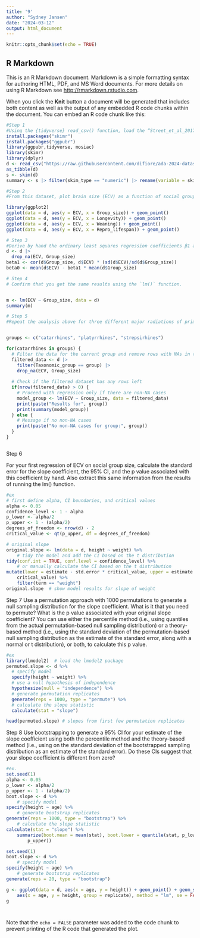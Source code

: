 ```yaml
---
title: '9'
author: "Sydney Jansen"
date: "2024-03-12"
output: html_document
---
```


```r
knitr::opts_chunk$set(echo = TRUE)
```

## R Markdown

This is an R Markdown document. Markdown is a simple formatting syntax for authoring HTML, PDF, and MS Word documents. For more details on using R Markdown see <http://rmarkdown.rstudio.com>.

When you click the **Knit** button a document will be generated that includes both content as well as the output of any embedded R code chunks within the document. You can embed an R code chunk like this:

```r
#Step 1
#Using the {tidyverse} read_csv() function, load the “Street_et_al_2017.csv” dataset from this URL as a “tibble” named d.Do a quick exploratory data analysis where you generate the five-number summary (median, minimum and maximum and 1st and 3rd quartile values), plus mean and standard deviation, for each quantitative variable.
install.packages("skimr")
install.packages("ggpubr")
library(ggpubr,tidyverse, mosiac)
library(skimr)
library(dplyr)
d <- read_csv("https://raw.githubusercontent.com/difiore/ada-2024-datasets/main/Street_et_al_2017.csv")
as_tibble(d)
s <- skim(d)
summary <- s |> filter(skim_type == "numeric") |> rename(variable = skim_variable, missing = n_missing, mean = numeric.mean, sd = numeric.sd, min = numeric.p0, p25 = numeric.p25, median = numeric.p50, p75 = numeric.p75, max = numeric.p100) |> select(variable, missing, mean, sd, min, p25, median, p75, max)


```



```r
#Step 2
#From this dataset, plot brain size (ECV) as a function of social group size (Group_size), longevity (Longevity), juvenile period length (Weaning), and reproductive lifespan (Repro_lifespan).

library(ggplot2)
ggplot(data = d, aes(y = ECV, x = Group_size)) + geom_point()
ggplot(data = d, aes(y = ECV, x = Longevity)) + geom_point()
ggplot(data = d, aes(y = ECV, x = Weaning)) + geom_point()
ggplot(data = d, aes(y = ECV, x = Repro_lifespan)) + geom_point()
```

```r
# Step 3
#Derive by hand the ordinary least squares regression coefficients β1 and β0 for ECV as a function of social group size.
d <- d |>
  drop_na(ECV, Group_size)
beta1 <- cor(d$Group_size, d$ECV) * (sd(d$ECV)/sd(d$Group_size))
beta0 <- mean(d$ECV) - beta1 * mean(d$Group_size)

# Step 4
# Confirm that you get the same results using the `lm()` function.


m <- lm(ECV ~ Group_size, data = d)
summary(m)
```

```r
# Step 5
#Repeat the analysis above for three different major radiations of primates - “catarrhines”, “platyrrhines”, and “strepsirhines”) separately. These are stored in the variable Taxonomic_group. Do your regression coefficients differ among groups? How might you determine this?


groups <- c("catarrhines", "platyrrhines", "strepsirhines")

for(catarrhines in groups) {
  # Filter the data for the current group and remove rows with NAs in the variables of interest
  filtered_data <- d |>
    filter(Taxonomic_group == group) |>
    drop_na(ECV, Group_size)
  
  # Check if the filtered dataset has any rows left
  if(nrow(filtered_data) > 0) {
    # Proceed with regression only if there are non-NA cases
    model_group <- lm(ECV ~ Group_size, data = filtered_data)
    print(paste("Results for", group))
    print(summary(model_group))
  } else {
    # Message if no non-NA cases
    print(paste("No non-NA cases for group:", group))
  }
}



```
Step 6

For your first regression of ECV on social group size, calculate the standard error for the slope coefficient, the 95% CI, and the p value associated with this coefficient by hand. Also extract this same information from the results of running the lm() function.
```r
#ex
# first define alpha, CI boundaries, and critical values
alpha <- 0.05
confidence_level <- 1 - alpha
p_lower <- alpha/2
p_upper <- 1 - (alpha/2)
degrees_of_freedom <- nrow(d) - 2
critical_value <- qt(p_upper, df = degrees_of_freedom)

# original slope
original.slope <- lm(data = d, height ~ weight) %>%
    # tidy the model and add the CI based on the t distribution
tidy(conf.int = TRUE, conf.level = confidence_level) %>%
    # or manually calculate the CI based on the t distribution
mutate(lower = estimate - std.error * critical_value, upper = estimate + std.error *
    critical_value) %>%
    filter(term == "weight")
original.slope  # show model results for slope of weight
```
Step 7
Use a permutation approach with 1000 permutations to generate a null sampling distribution for the slope coefficient. What is it that you need to permute? What is the p value associated with your original slope coefficient? You can use either the percentile method (i.e., using quantiles from the actual permutation-based null sampling distribution) or a theory-based method (i.e., using the standard deviation of the permutation-based null sampling distribution as the estimate of the standard error, along with a normal or t distribution), or both, to calculate this p value.
```r
#ex
library(lmodel2)  # load the lmodel2 package
permuted.slope <- d %>%
  # specify model
  specify(height ~ weight) %>%
  # use a null hypothesis of independence
  hypothesize(null = "independence") %>%
  # generate permutation replicates
  generate(reps = 1000, type = "permute") %>%
  # calculate the slope statistic
  calculate(stat = "slope")

head(permuted.slope) # slopes from first few permutation replicates
```
Step 8
Use bootstrapping to generate a 95% CI for your estimate of the slope coefficient using both the percentile method and the theory-based method (i.e., using on the standard deviation of the bootstrapped sampling distribution as an estimate of the standard error). Do these CIs suggest that your slope coefficient is different from zero?
```r
#ex.
set.seed(1)
alpha <- 0.05
p_lower <- alpha/2
p_upper <- 1 - (alpha/2)
boot.slope <- d %>%
    # specify model
specify(height ~ age) %>%
    # generate bootstrap replicates
generate(reps = 1000, type = "bootstrap") %>%
    # calculate the slope statistic
calculate(stat = "slope") %>%
    summarize(boot.mean = mean(stat), boot.lower = quantile(stat, p_lower), boot.upper = quantile(stat,
        p_upper))

set.seed(1)
boot.slope <- d %>%
    # specify model
specify(height ~ age) %>%
    # generate bootstrap replicates
generate(reps = 20, type = "bootstrap")

g <- ggplot(data = d, aes(x = age, y = height)) + geom_point() + geom_smooth(data = boot.slope,
    aes(x = age, y = height, group = replicate), method = "lm", se = FALSE, lwd = 0.1)
g
```

```r

```

```r

```

Note that the `echo = FALSE` parameter was added to the code chunk to prevent printing of the R code that generated the plot.
